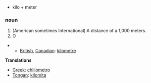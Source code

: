 *kilo + meter

===noun===

#(American sometimes International) A distance of a 1,000 meters.
#O
**[[British English|British]], [[Canadian English|Canadian]]: [[kilometre]]

'''Translations'''

*[[Greek]]: [[chiliometro]]
*[[Tongan]]: [[kilomita]]